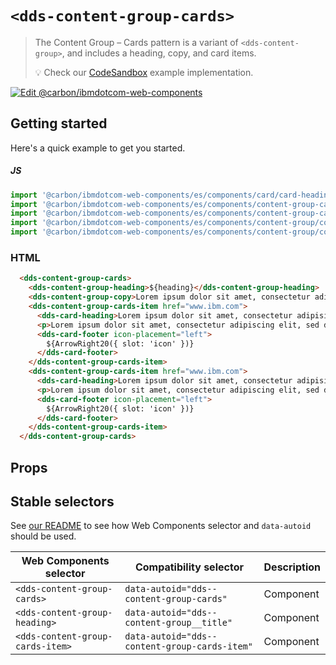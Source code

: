 
# `<dds-content-group-cards>`

> The Content Group – Cards pattern is a variant of `<dds-content-group>`, and
> includes a heading, copy, and card items.
>
> 💡 Check our
> [CodeSandbox](https://githubbox.com/carbon-design-system/carbon-for-ibm-dotcom/tree/master/packages/web-components/examples/codesandbox/components/content-group-cards)
> example implementation.

[![Edit @carbon/ibmdotcom-web-components](https://codesandbox.io/static/img/play-codesandbox.svg)](https://githubbox.com/carbon-design-system/carbon-for-ibm-dotcom/tree/master/packages/web-components/examples/codesandbox/components/content-group-cards)

## Getting started

Here's a quick example to get you started.

##### JS

```javascript
import '@carbon/ibmdotcom-web-components/es/components/card/card-heading.js';
import '@carbon/ibmdotcom-web-components/es/components/content-group-cards/content-group-cards.js';
import '@carbon/ibmdotcom-web-components/es/components/content-group-cards/content-group-cards-item.js';
import '@carbon/ibmdotcom-web-components/es/components/content-group/content-group-copy.js';
import '@carbon/ibmdotcom-web-components/es/components/content-group/content-group-heading.js';
```

### HTML

```html
  <dds-content-group-cards>
    <dds-content-group-heading>${heading}</dds-content-group-heading>
    <dds-content-group-copy>Lorem ipsum dolor sit amet, consectetur adipiscing elit.</dds-content-group-copy>
    <dds-content-group-cards-item href="www.ibm.com">
      <dds-card-heading>Lorem ipsum dolor sit amet, consectetur adipisicing elit, sed do eiusmod tempor incididunt</dds-card-heading>
      <p>Lorem ipsum dolor sit amet, consectetur adipiscing elit, sed do eiusmod tempor incididunt ut labore et dolore magna aliqua.</p>
      <dds-card-footer icon-placement="left">
        ${ArrowRight20({ slot: 'icon' })}
      </dds-card-footer>
    </dds-content-group-cards-item>
    <dds-content-group-cards-item href="www.ibm.com">
      <dds-card-heading>Lorem ipsum dolor sit amet, consectetur adipisicing elit, sed do eiusmod tempor incididunt</dds-card-heading>
      <p>Lorem ipsum dolor sit amet, consectetur adipiscing elit, sed do eiusmod tempor incididunt ut labore et dolore magna aliqua.</p>
      <dds-card-footer icon-placement="left">
        ${ArrowRight20({ slot: 'icon' })}
      </dds-card-footer>
    </dds-content-group-cards-item>
  </dds-content-group-cards>
```

## Props

<Props of="dds-content-group-cards" />

## Stable selectors

See [our README](https://github.com/carbon-design-system/carbon-for-ibm-dotcom/tree/master/packages/web-components#stable-selectors-for-analytics-and-integratione2e-testing-in-web-components) to see how Web Components selector and `data-autoid` should be used.

| Web Components selector          | Compatibility selector                          | Description |
| -------------------------------- | ----------------------------------------------- | ----------- |
| `<dds-content-group-cards>`      | `data-autoid="dds--content-group-cards"`        | Component   |
| `<dds-content-group-heading>`    | `data-autoid="dds--content-group__title"`       | Component   |
| `<dds-content-group-cards-item>` | `data-autoid="dds--content-group-cards-item"`   | Component   |


<Description markdown={contributing} />
